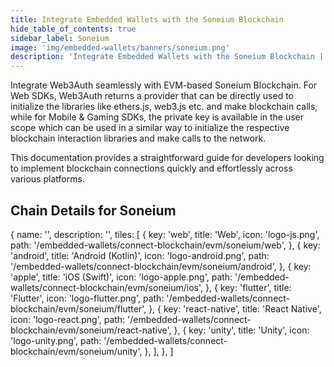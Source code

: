 ```yaml
---
title: Integrate Embedded Wallets with the Soneium Blockchain
hide_table_of_contents: true
sidebar_label: Soneium
image: 'img/embedded-wallets/banners/soneium.png'
description: 'Integrate Embedded Wallets with the Soneium Blockchain | Embedded Wallets'
---
```



Integrate Web3Auth seamlessly with EVM-based Soneium Blockchain. For Web SDKs, Web3Auth returns a provider that can be directly used to initialize the libraries like ethers.js, web3.js etc. and make blockchain calls, while for Mobile & Gaming SDKs, the private key is available in the user scope which can be used in a similar way to initialize the respective blockchain interaction libraries and make calls to the network.

This documentation provides a straightforward guide for developers looking to implement blockchain connections quickly and effortlessly across various platforms.

## Chain Details for Soneium

<ChainDetailsSoneium />

  {
    name: '',
    description: '',
    tiles: [
      {
        key: 'web',
        title: 'Web',
        icon: 'logo-js.png',
        path: '/embedded-wallets/connect-blockchain/evm/soneium/web',
      },
      {
        key: 'android',
        title: 'Android (Kotlin)',
        icon: 'logo-android.png',
        path: '/embedded-wallets/connect-blockchain/evm/soneium/android',
      },
      {
        key: 'apple',
        title: 'iOS (Swift)',
        icon: 'logo-apple.png',
        path: '/embedded-wallets/connect-blockchain/evm/soneium/ios',
      },
      {
        key: 'flutter',
        title: 'Flutter',
        icon: 'logo-flutter.png',
        path: '/embedded-wallets/connect-blockchain/evm/soneium/flutter',
      },
      {
        key: 'react-native',
        title: 'React Native',
        icon: 'logo-react.png',
        path: '/embedded-wallets/connect-blockchain/evm/soneium/react-native',
      },
      {
        key: 'unity',
        title: 'Unity',
        icon: 'logo-unity.png',
        path: '/embedded-wallets/connect-blockchain/evm/soneium/unity',
      },
    ],
  },
]

<Tiles tileGroups={Soneium} />
